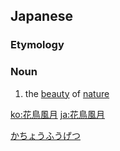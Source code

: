 ==Japanese==
{{ja-kanjitab|か|ちょう|ふう|げつ|yomi=o}}

===Etymology===
{{rfe|lang=ja}}

===Noun===
{{ja-noun|かちょうふうげつ}}

# the [[beauty]] of [[nature]]

[[Category:Yojijukugo|かちょうふうげつ]]

[[ko:花鳥風月]]
[[ja:花鳥風月]]
